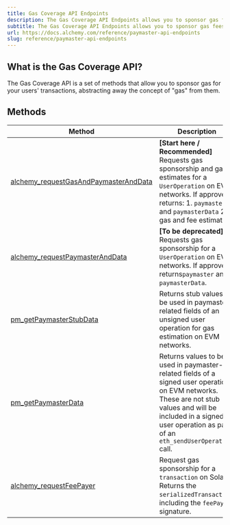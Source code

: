 ```yaml
---
title: Gas Coverage API Endpoints
description: The Gas Coverage API Endpoints allows you to sponsor gas fees for your users, removing the biggest barrier to entry.
subtitle: The Gas Coverage API Endpoints allows you to sponsor gas fees for your users, removing the biggest barrier to entry.
url: https://docs.alchemy.com/reference/paymaster-api-endpoints
slug: reference/paymaster-api-endpoints
---
```


## What is the Gas Coverage API?

The Gas Coverage API is a set of methods that allow you to sponsor gas for your users' transactions, abstracting away the concept of "gas" from them.

## Methods

| Method                                                                                                                                                         | Description                                                                                                                                                                                                             |
| -------------------------------------------------------------------------------------------------------------------------------------------------------------- | ----------------------------------------------------------------------------------------------------------------------------------------------------------------------------------------------------------------------- |
| [alchemy_requestGasAndPaymasterAndData](/wallets/api-reference/gas-manager-admin-api/gas-abstraction-api-endpoints/alchemy-request-gas-and-paymaster-and-data) | **\[Start here / Recommended]** Requests gas sponsorship and gas estimates for a `UserOperation` on EVM networks. If approved, returns: 1. `paymaster` and `paymasterData` 2. gas and fee estimates.                    |
| [alchemy_requestPaymasterAndData](/reference/alchemy-requestpaymasteranddata)                                                                                  | **\[To be deprecated]** Requests gas sponsorship for a `UserOperation` on EVM networks. If approved, returns`paymaster` and `paymasterData`.                                                                            |
| [pm_getPaymasterStubData](/wallets/api-reference/gas-manager-admin-api/gas-abstraction-api-endpoints/pm-get-paymaster-stub-data)                               | Returns stub values to be used in paymaster-related fields of an unsigned user operation for gas estimation on EVM networks.                                                                                            |
| [pm_getPaymasterData](/reference/pm_getpaymasterdata)                                                                                                          | Returns values to be used in paymaster-related fields of a signed user operation on EVM networks. These are not stub values and will be included in a signed user operation as part of an `eth_sendUserOperation` call. |
| [alchemy_requestFeePayer](/reference/alchemy-requestfeepayer)                                                                                                  | Request gas sponsorship for a `transaction` on Solana. Returns the `serializedTransaction`, including the `feePayer` signature.                                                                                         |
